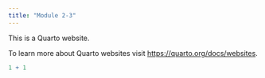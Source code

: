 ```yaml
---
title: "Module 2-3"
---
```


This is a Quarto website.

To learn more about Quarto websites visit <https://quarto.org/docs/websites>.

```r
1 + 1
```
